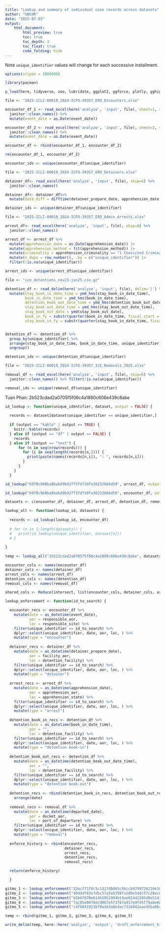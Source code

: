 ```yaml
---
title: "Lookup and summary of individual case records across datasets"
author: "UWCHR"
date: "2025-07-03"
output:
    html_document:
        html_preview: true
        toc: true
        toc_depth: 3
        toc_float: true
        code_folding: hide
---
```


Note `unique_identifier` values will change for each successive installment.

```r

options(scipen = 1000000)

library(pacman)

p_load(here, tidyverse, zoo, lubridate, ggplot2, ggforce, plotly, gghighlight, viridis, readxl, ggVennDiagram)

```

```r

file <- "2025-ICLI-00019_2024-ICFO-39357_ERO_Encounters.xlsx"

encounter_df_1 <- read_excel(here('analyze', 'input', file), sheet=1, skip=6) %>%
  janitor::clean_names() %>%
  mutate(event_date = as.Date(event_date))

encounter_df_2 <- read_excel(here('analyze', 'input', file), sheet=2, skip=6) %>%
  janitor::clean_names() %>%
  mutate(event_date = as.Date(event_date))

encounter_df <- rbind(encounter_df_1, encounter_df_2)

rm(encounter_df_1, encounter_df_2)

encounter_ids <- unique(encounter_df$unique_identifier)

```


```r

file <- "2025-ICLI-00019_2024-ICFO-39357_ERO_Detainers.xlsx"

detainer_df<- read_excel(here('analyze', 'input', file), skip=6) %>% 
  janitor::clean_names()

detainer_df<- detainer_df%>% 
  mutate(date_diff = difftime(detainer_prepare_date, apprehension_date, units = "days"))

detainer_ids <- unique(detainer_df$unique_identifier)

```

```r

file <- "2025-ICLI-00019_2024-ICFO-39357_ERO_Admin_Arrests.xlsx"

arrest_df<- read_excel(here('analyze', 'input', file), skip=6) %>% 
  janitor::clean_names()

arrest_df <- arrest_df %>% 
  mutate(apprehension_date = as.Date(apprehension_date)) |>
  mutate(apprehension_method = fct(apprehension_method)) |>
  mutate(criminality = apprehension_criminality == "1 Convicted Criminal") |>
  mutate(n_dupe = row_number(), .by = c("unique_identifier")) |>
  filter(!is.na(unique_identifier))

arrest_ids <- unique(arrest_df$unique_identifier)

```

```r

file <- "ice_detentions_nov23-jun25.csv.gz"

detention_df <- read_delim(here('analyze', 'input', file), delim='|') %>% 
  mutate(stay_book_in_date_time = ymd_hms(stay_book_in_date_time),
         book_in_date_time = ymd_hms(book_in_date_time),
         detention_book_out_date_time = ymd_hms(detention_book_out_date_time),
         stay_book_out_date_time = ymd_hms(stay_book_out_date_time),
         stay_book_out_date = ymd(stay_book_out_date),
         book_in_fy = substr(quarter(book_in_date_time, fiscal_start = 10, type = "year.quarter"), 1, 4),
         stay_book_in_fy = substr(quarter(stay_book_in_date_time, fiscal_start = 10, type = "year.quarter"), 1, 4)) %>% filter(!is.na(unique_identifier))


detention_df <- detention_df %>% 
  group_by(unique_identifier) %>% 
  arrange(stay_book_in_date_time, book_in_date_time, unique_identifier) %>% 
  ungroup()

detention_ids <- unique(detention_df$unique_identifier)

```

```r

file <- "2025-ICLI-00019_2024-ICFO-39357_ICE_Removals_2025.xlsx"

removal_df <- read_excel(here('analyze', 'input', file), skip=6) %>% 
  janitor::clean_names() %>% filter(!is.na(unique_identifier))

removal_ids <- unique(removal_df$unique_identifier)

```

Tuan Phan: 2b523cdad2a0705f5f06c4a1860c606e439c8abe

```r

id_lookup <- function(unique_identifier, dataset, output = FALSE) {
  
  records <- dataset[dataset$unique_identifier == unique_identifier,]
  
  if (output == "kable" | output == TRUE) {
    knitr::kable(records)
  } else if (output == "df" | output == FALSE) {
    records
  } else if (output == "text") {
      for (n in seq(nrow(records))) {
        for (i in seq(length(records[n,]))) {
          print(paste(names(records[n,i]), ": ", records[n,i]))
        }
      }
    }
  }

```

```r

id_lookup("b970c968ba8babd9b92ff3fd739fe30232666d59", arrest_df, output="text")

```

```r

id_lookup("b970c968ba8babd9b92ff3fd739fe30232666d59", encounter_df, output=FALSE)

```

```r

datasets <- c(encounter_df, detainer_df, arrest_df, detention_df, removal_df)

lookup_all <- function(lookup_id, datasets) {
  
  records <- id_lookup(lookup_id, encounter_df)
  
  # for (n in 1:length(datasets)) {
  #   print(id_lookup(unique_identifier, dataset[n]))
  # }
  
}

temp <- lookup_all("2b523cdad2a0705f5f06c4a1860c606e439c8abe", datasets)

```

```r

encounter_cols <- names(encounter_df)
detainer_cols <- names(detainer_df)
arrest_cols <- names(arrest_df)
detention_cols <- names(detention_df)
removal_cols <- names(removal_df)

shared_cols <- Reduce(intersect, list(encounter_cols, detainer_cols, arrest_cols, detention_cols, removal_cols))

```

```r

lookup_enforcement <- function(id_to_search) {

  encounter_recs <- encounter_df %>% 
    mutate(date = as_datetime(event_date),
           aor = responsible_aor,
           loc = responsible_site) %>% 
    filter(unique_identifier == id_to_search) %>% 
    dplyr::select(unique_identifier, date, aor, loc, ) %>% 
    mutate(type = "encounter")
  
  detainer_recs <- detainer_df %>% 
    mutate(date = as_datetime(detainer_prepare_date),
           aor = facility_aor,
           loc = detention_facility) %>% 
    filter(unique_identifier == id_to_search) %>% 
    dplyr::select(unique_identifier, date, aor, loc, ) %>% 
    mutate(type = "detainer")
  
  arrest_recs <- arrest_df %>% 
    mutate(date = as_datetime(apprehension_date),
           aor = apprehension_aor,
           loc = apprehension_state) %>% 
    filter(unique_identifier == id_to_search) %>% 
    dplyr::select(unique_identifier, date, aor, loc, ) %>% 
    mutate(type = "arrest")
  
  detention_book_in_recs <- detention_df %>% 
    mutate(date = as_datetime(book_in_date_time),
           aor = "",
           loc = detention_facility) %>% 
    filter(unique_identifier == id_to_search) %>% 
    dplyr::select(unique_identifier, date, aor, loc, ) %>% 
    mutate(type = "detention book-in")
  
  detention_book_out_recs <- detention_df %>% 
    mutate(date = as_datetime(detention_book_out_date_time),
           aor = "",
           loc = detention_facility) %>% 
    filter(unique_identifier == id_to_search) %>% 
    dplyr::select(unique_identifier, date, aor, loc, ) %>% 
    mutate(type = "detention book-out")
  
  detention_recs <- rbind(detention_book_in_recs, detention_book_out_recs) %>% 
    arrange(date)
  
  removal_recs <- removal_df %>% 
    mutate(date = as_datetime(departed_date),
           aor = docket_aor,
           loc = port_of_departure) %>% 
    filter(unique_identifier == id_to_search) %>% 
    dplyr::select(unique_identifier, date, aor, loc, ) %>% 
    mutate(type = "removal")
  
  enforce_history <- rbind(encounter_recs,
                           detainer_recs,
                           arrest_recs,
                           detention_recs,
                           removal_recs)

  return(enforce_history)

  }

```

```r

gitmo_1 <- lookup_enforcement("32ecf71f8c5c1317db065c56ccb0799726210e10")
gitmo_2 <- lookup_enforcement("404ddf03e7dbc57a5e0358fa289e5ddc57c28ec8")
gitmo_3 <- lookup_enforcement("b5b6f878e614b5051994b19ae62442285d8e5141")
gitmo_4 <- lookup_enforcement("7ac85e0070dc9867e573f87a917e9f45f79abe68")
gitmo_5 <- lookup_enforcement("c4fb041921bf0add3a8e4ac7316042eae45ba96c")

temp <- rbind(gitmo_1, gitmo_2, gitmo_3, gitmo_4, gitmo_5)

write_delim(temp, here::here('analyze', 'output', 'draft_enforcement_history.csv'), delim=',', na="")

```
